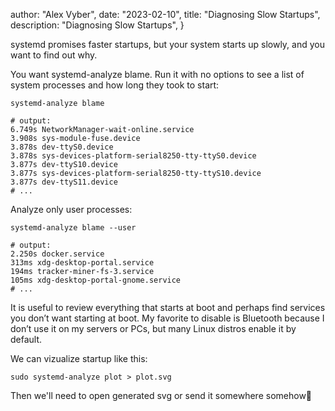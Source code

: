 


  author: "Alex Vyber",
  date: "2023-02-10",
  title: "Diagnosing Slow Startups",
  description: "Diagnosing Slow Startups",
}


systemd promises faster startups, but your system starts up slowly, and you want to find out why.

You want systemd-analyze blame. Run it with no options to see a list of system processes and how
long they took to start:

```shell
systemd-analyze blame

# output:
6.749s NetworkManager-wait-online.service
3.908s sys-module-fuse.device
3.878s dev-ttyS0.device
3.878s sys-devices-platform-serial8250-tty-ttyS0.device
3.877s dev-ttyS10.device
3.877s sys-devices-platform-serial8250-tty-ttyS10.device
3.877s dev-ttyS11.device
# ...
```

Analyze only user processes:

```shell
systemd-analyze blame --user

# output:
2.250s docker.service
313ms xdg-desktop-portal.service
194ms tracker-miner-fs-3.service
105ms xdg-desktop-portal-gnome.service
# ...
```

It is useful to review everything that starts at boot and perhaps find services you don’t want
starting at boot. My favorite to disable is Bluetooth because I don’t use it on my servers or PCs,
but many Linux distros enable it by default.

We can vizualize startup like this:

```shell
sudo systemd-analyze plot > plot.svg
```

Then we'll need to open generated svg or send it somewhere somehow🙂

<Image src={image} alt="" className="shadow-lg" />
